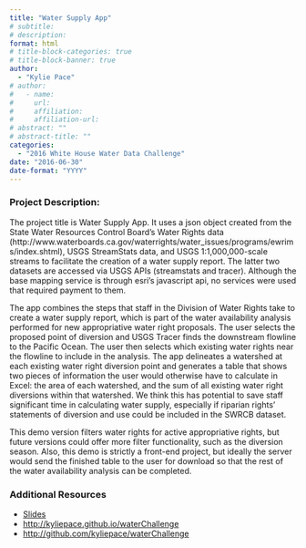 ```yaml
---
title: "Water Supply App"
# subtitle: 
# description: 
format: html
# title-block-categories: true
# title-block-banner: true
author: 
  - "Kylie Pace"
# author:
#   - name: 
#     url: 
#     affiliation: 
#     affiliation-url:
# abstract: ""
# abstract-title: ""
categories: 
  - "2016 White House Water Data Challenge"
date: "2016-06-30"
date-format: "YYYY"
---
```


<!-- COMMENT
## params_NOTUSED-proj_title

#### Year: params_NOTUSED-year

#### Topics: params_NOTUSED-topics

#### Awards: params_NOTUSED-awards

#### Team Members: params_NOTUSED-team_members
UNCOMMENT -->

### Project Description:

The project title is Water Supply App. It uses a json object created from the State Water Resources Control Board's Water Rights data (http://www.waterboards.ca.gov/waterrights/water_issues/programs/ewrims/index.shtml), USGS StreamStats data, and USGS 1:1,000,000-scale streams to facilitate the creation of a water supply report. The latter two datasets are accessed via USGS APIs (streamstats and tracer). Although the base mapping service is through esri's javascript api, no services were used that required payment to them.
 
 The app combines the steps that staff in the Division of Water Rights take to create a water supply report, which is part of the water availability analysis performed for new appropriative water right proposals. The user selects the proposed point of diversion and USGS Tracer finds the downstream flowline to the Pacific Ocean. The user then selects which existing water rights near the flowline to include in the analysis. The app delineates a watershed at each existing water right diversion point and generates a table that shows two pieces of information the user would otherwise have to calculate in Excel: the area of each watershed, and the sum of all existing water right diversions within that watershed. We think this has potential to save staff significant time in calculating water supply, especially if riparian rights' statements of diversion and use could be included in the SWRCB dataset.
 
 This demo version filters water rights for active appropriative rights, but future versions could offer more filter functionality, such as the diversion season. Also, this demo is strictly a front-end project, but ideally the server would send the finished table to the user for download so that the rest of the water availability analysis can be completed.

### Additional Resources

- [Slides](https://drive.google.com/file/d/0B5n4IeHrVBinWXBxa2lCSkZ1dlk/view?resourcekey=0-oKk-NdHuG7_7FsvExBIIgg)
- <http://kyliepace.github.io/waterChallenge>
- <http://github.com/kyliepace/waterChallenge>
